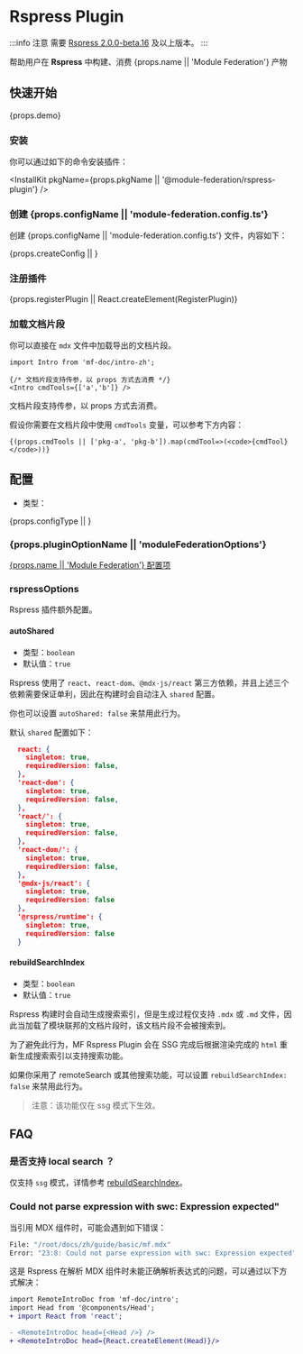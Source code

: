 # Rspress Plugin

:::info 注意
需要 [Rspress 2.0.0-beta.16](https://v2.rspress.rs/zh/plugin/system/introduction) 及以上版本。
:::

帮助用户在 **Rspress** 中构建、消费 {props.name || 'Module Federation'} 产物

## 快速开始

{props.demo}

### 安装

你可以通过如下的命令安装插件：


<InstallKit
  pkgName={props.pkgName || '@module-federation/rspress-plugin'}
/>

### 创建 {props.configName || 'module-federation.config.ts'}

创建 {props.configName || 'module-federation.config.ts'} 文件，内容如下：


{props.createConfig || <CreateConfig />}

### 注册插件


{props.registerPlugin || React.createElement(RegisterPlugin)}

### 加载文档片段

你可以直接在 `mdx` 文件中加载导出的文档片段。

```mdx title='docs/en/guide/intro.mdx'
import Intro from 'mf-doc/intro-zh';

{/* 文档片段支持传参，以 props 方式去消费 */}
<Intro cmdTools={['a','b']} />
```

文档片段支持传参，以 props 方式去消费。

假设你需要在文档片段中使用 `cmdTools` 变量，可以参考下方内容：

```mdx title='docs/zh/guide/intro.mdx'
{(props.cmdTools || ['pkg-a', 'pkg-b']).map(cmdTool=>(<code>{cmdTool}</code>))}
```

## 配置

* 类型：


{props.configType || <ConfigType />}

### {props.pluginOptionName || 'moduleFederationOptions'}

[{props.name || 'Module Federation'} 配置项](../../configure/index)

### rspressOptions

Rspress 插件额外配置。

#### autoShared

* 类型：`boolean`
* 默认值：`true`

Rspress 使用了 `react`、`react-dom`、`@mdx-js/react` 第三方依赖，并且上述三个依赖需要保证单利，因此在构建时会自动注入 `shared` 配置。

你也可以设置 `autoShared: false` 来禁用此行为。

默认 `shared` 配置如下：

```json
  react: {
    singleton: true,
    requiredVersion: false,
  },
  'react-dom': {
    singleton: true,
    requiredVersion: false,
  },
  'react/': {
    singleton: true,
    requiredVersion: false,
  },
  'react-dom/': {
    singleton: true,
    requiredVersion: false,
  },
  '@mdx-js/react': {
    singleton: true,
    requiredVersion: false
  },
  '@rspress/runtime': {
    singleton: true,
    requiredVersion: false
  }
```

#### rebuildSearchIndex

* 类型：`boolean`
* 默认值：`true`

Rspress 构建时会自动生成搜索索引，但是生成过程仅支持 `.mdx` 或 `.md` 文件，因此当加载了模块联邦的文档片段时，该文档片段不会被搜索到。

为了避免此行为，MF Rspress Plugin 会在 SSG 完成后根据渲染完成的 `html` 重新生成搜索索引以支持搜索功能。

如果你采用了 remoteSearch 或其他搜索功能，可以设置 `rebuildSearchIndex: false` 来禁用此行为。

> 注意：该功能仅在 ssg 模式下生效。

## FAQ

### 是否支持 local search ？

仅支持 `ssg` 模式，详情参考 [rebuildSearchIndex](#rebuildsearchindex)。

### Could not parse expression with swc: Expression expected"

当引用 MDX 组件时，可能会遇到如下错误：

```bash
File: "/root/docs/zh/guide/basic/mf.mdx"
Error: "23:8: Could not parse expression with swc: Expression expected"
```

这是 Rspress 在解析 MDX 组件时未能正确解析表达式的问题，可以通过以下方式解决：

```diff
import RemoteIntroDoc from 'mf-doc/intro';
import Head from '@components/Head';
+ import React from 'react';

- <RemoteIntroDoc head={<Head />} />
+ <RemoteIntroDoc head={React.createElement(Head)}/>

```
